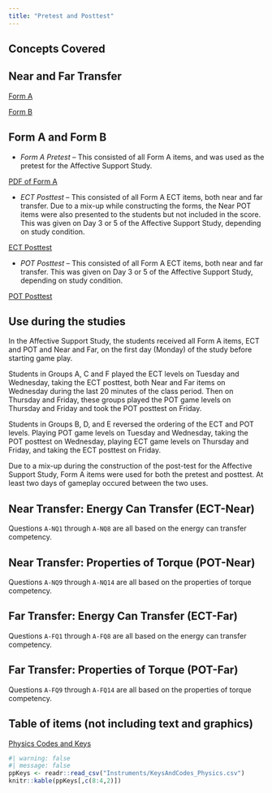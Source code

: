 ```yaml
---
title: "Pretest and Posttest"
---
```


## Concepts Covered

## Near and Far Transfer

[Form A](Instruments/PretestA.pdf)

[Form B](Instruments/PretestB.pdf)

## Form A and Form B

* _Form A Pretest_ -- This consisted of all Form A items, and was used as the pretest for
the Affective Support Study.

[PDF of Form A](Instruments/BigStudyPretest.pdf)

* _ECT Posttest_ -- This consisted of all Form A ECT items, both near and far transfer.  Due to a
mix-up while constructing the forms, the Near POT items were also presented to the students but
not included in the score.  This was given on Day 3 or 5 of the Affective Support Study, depending
on study condition.

[ECT Posttest](Instruments/ECTPosttest.pdf)

* _POT Posttest_ -- This consisted of all Form A ECT items, both near and far transfer.   This was given on Day 3 or 5 of the Affective Support Study, depending
on study condition.

[POT Posttest](Instruments/POTPosttest.pdf)

## Use during the studies

In the Affective Support Study, the students received all Form A items, ECT and POT and Near and Far, 
on the first day (Monday) of the study before starting game play.  

Students in Groups A, C and F played the ECT levels on Tuesday and Wednesday, taking the ECT posttest, 
both Near and Far items on Wednesday during the last 20 minutes of the class period.  Then on Thursday
and Friday, these groups played the POT game levels on Thursday and Friday and took the POT posttest on Friday.

Students in Groups B, D, and E reversed the ordering of the ECT and POT levels.  Playing POT game levels
on Tuesday and Wednesday, taking the POT posttest on Wednesday, playing ECT game levels on Thursday and
Friday, and taking the ECT posttest on Friday.

Due to a mix-up during the construction of the post-test for the Affective Support Study, 
Form A items were used for both the pretest and posttest.  At least two days of gameplay occured
between the two uses.

## Near Transfer:  Energy Can Transfer (ECT-Near)

Questions `A-NQ1` through `A-NQ8` are all based on the energy can transfer competency.

## Near Transfer: Properties of Torque (POT-Near)

Questions `A-NQ9` through `A-NQ14` are all based on the properties of torque competency.

## Far Transfer:  Energy Can Transfer (ECT-Far)

Questions `A-FQ1` through `A-FQ8` are all based on the energy can transfer competency.

## Far Transfer:  Properties of Torque (POT-Far)

Questions `A-FQ9` through `A-FQ14` are all based on the properties of torque competency.

## Table of items (not including text and graphics)

[Physics Codes and Keys](Instruments/KeysAndCodes_Physics.csv")

```r
#| warning: false
#| message: false
ppKeys <- readr::read_csv("Instruments/KeysAndCodes_Physics.csv")
knitr::kable(ppKeys[,c(8:4,2)])
```